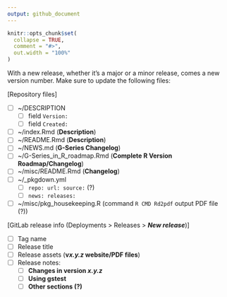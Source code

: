 ```yaml
---
output: github_document
---
```


<!-- Release_Checklist.md is generated from Release_Checklist.Rmd. Please edit that file -->

```r
knitr::opts_chunk$set(
  collapse = TRUE,
  comment = "#>",
  out.width = "100%"
)
```

With a new release, whether it's a major or a minor release, comes a new version number. Make sure to update the following files:

[Repository files]

- [ ] ~/DESCRIPTION
  - [ ] field `Version:`
  - [ ] field `Created:`
- [ ] ~/index.Rmd (**Description**)
- [ ] ~/README.Rmd (**Description**)
- [ ] ~/NEWS.md (**G-Series Changelog**)
- [ ] ~/G-Series_in_R_roadmap.Rmd (**Complete R Version Roadmap/Changelog**)
- [ ] ~/misc/README.Rmd (**Changelog**)
- [ ] ~/_pkgdown.yml 
    - [ ] `repo: url: source:` (?)
    - [ ] `news: releases:`
- [ ] ~/misc/pkg_housekeeping.R (command `R CMD Rd2pdf` output PDF file (?))

[GitLab release info (Deployments > Releases > ***New release***)]

- [ ] Tag name
- [ ] Release title
- [ ] Release assets (**v*x.y.z* website/PDF files**)
- [ ] Release notes:
    - [ ] **Changes in version _x.y.z_**
    - [ ] **Using gstest**
    - [ ] **Other sections (?)**
  
